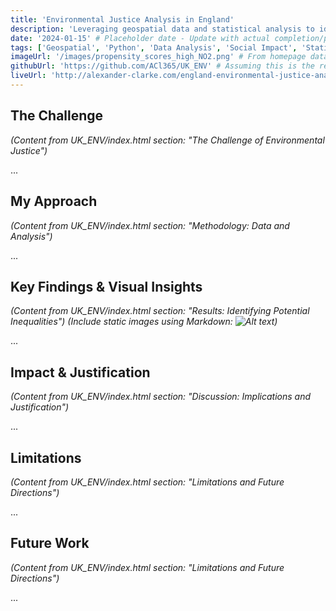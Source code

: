 ```yaml
---
title: 'Environmental Justice Analysis in England'
description: 'Leveraging geospatial data and statistical analysis to identify potential environmental inequalities across England.'
date: '2024-01-15' # Placeholder date - Update with actual completion/publication date
tags: ['Geospatial', 'Python', 'Data Analysis', 'Social Impact', 'Statistical Analysis', 'England']
imageUrl: '/images/propensity_scores_high_NO2.png' # From homepage data - ensure this path is correct relative to /public
githubUrl: 'https://github.com/ACl365/UK_ENV' # Assuming this is the repo
liveUrl: 'http://alexander-clarke.com/england-environmental-justice-analysis/' # From homepage data
---
```


## The Challenge

*(Content from UK_ENV/index.html section: "The Challenge of Environmental Justice")*

...

## My Approach

*(Content from UK_ENV/index.html section: "Methodology: Data and Analysis")*

...

## Key Findings & Visual Insights

*(Content from UK_ENV/index.html section: "Results: Identifying Potential Inequalities")*
*(Include static images using Markdown: ![Alt text](/path/to/image.png))*

...

## Impact & Justification

*(Content from UK_ENV/index.html section: "Discussion: Implications and Justification")*

...

## Limitations

*(Content from UK_ENV/index.html section: "Limitations and Future Directions")*

...

## Future Work

*(Content from UK_ENV/index.html section: "Limitations and Future Directions")*

...
